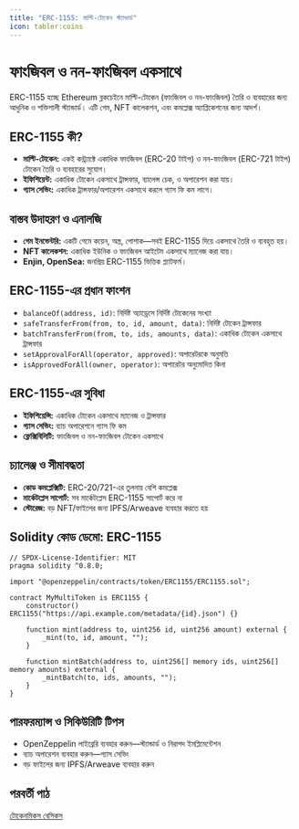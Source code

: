 ```yaml
---
title: "ERC-1155: মাল্টি-টোকেন স্ট্যান্ডার্ড"
icon: tabler:coins
---
```


# ফাংজিবল ও নন-ফাংজিবল একসাথে

ERC-1155 হচ্ছে Ethereum ব্লকচেইনে মাল্টি-টোকেন (ফাংজিবল ও নন-ফাংজিবল) তৈরি ও ব্যবহারের জন্য আধুনিক ও শক্তিশালী স্ট্যান্ডার্ড। এটি গেম, NFT কালেকশন, এবং কমপ্লেক্স অ্যাপ্লিকেশনের জন্য আদর্শ।

## ERC-1155 কী?

- **মাল্টি-টোকেন:** একই কন্ট্র্যাক্টে একাধিক ফাংজিবল (ERC-20 টাইপ) ও নন-ফাংজিবল (ERC-721 টাইপ) টোকেন তৈরি ও ব্যবহারের সুযোগ।
- **ইফিশিয়েন্ট:** একাধিক টোকেন একসাথে ট্রান্সফার, ব্যালেন্স চেক, ও অপারেশন করা যায়।
- **গ্যাস সেভিং:** একাধিক ট্রান্সফার/অপারেশন একসাথে করলে গ্যাস ফি কম লাগে।

## বাস্তব উদাহরণ ও এনালজি

- **গেম ইনভেন্টরি:** একটি গেমে কয়েন, অস্ত্র, পোশাক—সবই ERC-1155 দিয়ে একসাথে তৈরি ও ব্যবহৃত হয়।
- **NFT কালেকশন:** একাধিক ইউনিক ও ফাংজিবল আইটেম একসাথে ম্যানেজ করা যায়।
- **Enjin, OpenSea:** জনপ্রিয় ERC-1155 ভিত্তিক প্ল্যাটফর্ম।

## ERC-1155-এর প্রধান ফাংশন

- `balanceOf(address, id)`: নির্দিষ্ট অ্যাড্রেসে নির্দিষ্ট টোকেনের সংখ্যা
- `safeTransferFrom(from, to, id, amount, data)`: নির্দিষ্ট টোকেন ট্রান্সফার
- `batchTransferFrom(from, to, ids, amounts, data)`: একাধিক টোকেন একসাথে ট্রান্সফার
- `setApprovalForAll(operator, approved)`: অপারেটরকে অনুমতি
- `isApprovedForAll(owner, operator)`: অপারেটর অনুমোদিত কিনা

## ERC-1155-এর সুবিধা

- **ইফিশিয়েন্সি:** একাধিক টোকেন একসাথে ম্যানেজ ও ট্রান্সফার
- **গ্যাস সেভিং:** ব্যাচ অপারেশনে গ্যাস ফি কম
- **ফ্লেক্সিবিলিটি:** ফাংজিবল ও নন-ফাংজিবল টোকেন একসাথে

## চ্যালেঞ্জ ও সীমাবদ্ধতা

- **কোড কমপ্লেক্সিটি:** ERC-20/721-এর তুলনায় বেশি কমপ্লেক্স
- **মার্কেটপ্লেস সাপোর্ট:** সব মার্কেটপ্লেস ERC-1155 সাপোর্ট করে না
- **স্টোরেজ:** বড় NFT/ফাইলের জন্য IPFS/Arweave ব্যবহার করতে হয়

## Solidity কোড ডেমো: ERC-1155

```solidity
// SPDX-License-Identifier: MIT
pragma solidity ^0.8.0;

import "@openzeppelin/contracts/token/ERC1155/ERC1155.sol";

contract MyMultiToken is ERC1155 {
    constructor() ERC1155("https://api.example.com/metadata/{id}.json") {}

    function mint(address to, uint256 id, uint256 amount) external {
        _mint(to, id, amount, "");
    }

    function mintBatch(address to, uint256[] memory ids, uint256[] memory amounts) external {
        _mintBatch(to, ids, amounts, "");
    }
}
```

## পারফরম্যান্স ও সিকিউরিটি টিপস

- OpenZeppelin লাইব্রেরি ব্যবহার করুন—স্ট্যান্ডার্ড ও নিরাপদ ইমপ্লিমেন্টেশন
- ব্যাচ অপারেশন ব্যবহার করুন—গ্যাস সেভিং
- বড় ফাইলের জন্য IPFS/Arweave ব্যবহার করুন

## পরবর্তী পাঠ

[টোকেনমিকস বেসিকস](/blockchain/tokenomics)

